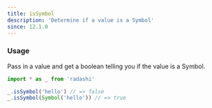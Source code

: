 ```yaml
---
title: isSymbol
description: 'Determine if a value is a Symbol'
since: 12.1.0
---
```


### Usage

Pass in a value and get a boolean telling you if the value is a Symbol.

```ts
import * as _ from 'radashi'

_.isSymbol('hello') // => false
_.isSymbol(Symbol('hello')) // => true
```
